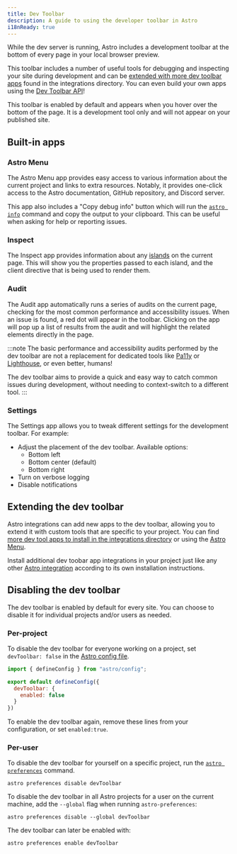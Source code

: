 ```yaml
---
title: Dev Toolbar
description: A guide to using the developer toolbar in Astro
i18nReady: true
---
```


While the dev server is running, Astro includes a development toolbar at the bottom of every page in your local browser preview.

This toolbar includes a number of useful tools for debugging and inspecting your site during development and can be [extended with more dev toolbar apps](#extending-the-dev-toolbar) found in the integrations directory. You can even build your own apps using the [Dev Toolbar API](/en/reference/dev-toolbar-app-reference/)!

This toolbar is enabled by default and appears when you hover over the bottom of the page. It is a development tool only and will not appear on your published site.

## Built-in apps

### Astro Menu

The Astro Menu app provides easy access to various information about the current project and links to extra resources. Notably, it provides one-click access to the Astro documentation, GitHub repository, and Discord server.

This app also includes a "Copy debug info" button which will run the [`astro info`](/en/reference/cli-reference/#astro-info) command and copy the output to your clipboard. This can be useful when asking for help or reporting issues.

### Inspect

The Inspect app provides information about any [islands](/en/concepts/islands/) on the current page. This will show you the properties passed to each island, and the client directive that is being used to render them.

### Audit

The Audit app automatically runs a series of audits on the current page, checking for the most common performance and accessibility issues. When an issue is found, a red dot will appear in the toolbar. Clicking on the app will pop up a list of results from the audit and will highlight the related elements directly in the page.

:::note
The basic performance and accessibility audits performed by the dev toolbar are not a replacement for dedicated tools like [Pa11y](https://pa11y.org/) or [Lighthouse](https://developers.google.com/web/tools/lighthouse), or even better, humans!

The dev toolbar aims to provide a quick and easy way to catch common issues during development, without needing to context-switch to a different tool.
:::

### Settings

The Settings app allows you to tweak different settings for the development toolbar. For example:

- Adjust the placement of the dev toolbar. Available options:
  - Bottom left
  - Bottom center (default)
  - Bottom right
- Turn on verbose logging
- Disable notifications

## Extending the dev toolbar

Astro integrations can add new apps to the dev toolbar, allowing you to extend it with custom tools that are specific to your project. You can find [more dev tool apps to install in the integrations directory](https://astro.build/integrations/?search=&categories%5B%5D=toolbar) or using the [Astro Menu](#astro-menu).

Install additional dev toobar app integrations in your project just like any other [Astro integration](/en/guides/integrations-guide/) according to its own installation instructions.

## Disabling the dev toolbar

The dev toolbar is enabled by default for every site. You can choose to disable it for individual projects and/or users as needed.

### Per-project

To disable the dev toolbar for everyone working on a project, set `devToolbar: false` in the [Astro config file](/en/reference/configuration-reference/#devtoolbarenabled).

```js title="astro.config.mjs" ins={4-6}
import { defineConfig } from "astro/config";

export default defineConfig({
  devToolbar: {
    enabled: false
  }
})
```

To enable the dev toolbar again, remove these lines from your configuration, or set `enabled:true`.

### Per-user

To disable the dev toolbar for yourself on a specific project, run the [`astro preferences`](/en/reference/cli-reference/#astro-preferences) command.

```shell
astro preferences disable devToolbar
```

To disable the dev toolbar in all Astro projects for a user on the current machine, add the `--global` flag when running `astro-preferences`:

```shell
astro preferences disable --global devToolbar
```

The dev toolbar can later be enabled with:

```shell
astro preferences enable devToolbar
```
